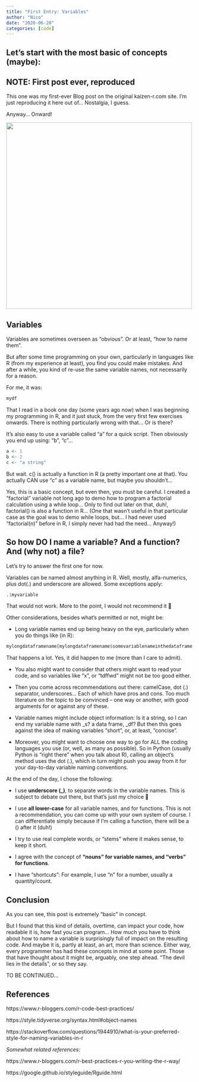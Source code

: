 ```yaml
---
title: "First Entry: Variables"
author: "Nico"
date: "2020-06-20"
categories: [code]
---
```


## Let’s start with the most basic of concepts (maybe):

## NOTE: First post ever, reproduced

This one was my first-ever Blog post on the original kaizen-r.com site. I'm just reproducing it here out of... Nostalgia, I guess.

Anyway... Onward!

![](variable_x2.png){fig-align="center" width="500"}

## Variables

Variables are sometimes overseen as “obvious”. Or at least, “how to name them”.

But after some time programming on your own, particularly in languages like R (from my experience at least), you find you could make mistakes. And after a while, you kind of re-use the same variable names, not necessarily for a reason.

For me, it was:

``` r
mydf
```

That I read in a book one day (some years ago now) when I was beginning my programming in R, and it just stuck, from the very first few exercises onwards. There is nothing particularly wrong with that… Or is there?

It’s also easy to use a variable called “a” for a quick script. Then obviously you end up using: “b”, “c”…

``` r
a <- 1
b <- 2
c <- "a string"
```

But wait. c() is actually a function in R (a pretty important one at that). You actually CAN use “c” as a variable name, but maybe you shouldn’t…

Yes, this is a basic concept, but even then, you must be careful. I created a “factorial” variable not long ago to demo how to program a factorial calculation using a while loop… Only to find out later on that, duh!, factorial() is also a function in R… (One that wasn’t useful in that particular case as the goal was to demo while loops, but… I had never used “factorial(n)” before in R, I simply never had had the need… Anyway!)

## So how DO I name a variable? And a function? And (why not) a file?

Let’s try to answer the first one for now.

Variables can be named almost anything in R. Well, mostly, alfa-numerics, plus dot(.) and underscore are allowed. Some exceptions apply:

``` r
.1myvariable
```

That would not work. More to the point, I would not recommend it 🙂

Other considerations, besides what’s permitted or not, might be:

-   Long variable names end up being heavy on the eye, particularly when you do things like (in R):

``` r
mylongdataframename[mylongdataframename$somevariablenameinthedataframe == 1,]
```

That happens a lot. Yes, it did happen to me (more than I care to admit).

-   You also might want to consider that others might want to read your code, and so variables like “x”, or “tdffwd” might not be too good either.

-   Then you come across recommendations out there: camelCase, dot (.) separator, underscores… Each of which have pros and cons. Too much literature on the topic to be convinced – one way or another, with good arguments for or against any of these.

-   Variable names might include object information: Is it a string, so I can end my variable name with \_s? a data frame, \_df? But then this goes against the idea of making variables “short”, or, at least, “concise”.

-   Moreover, you might want to choose one way to go for ALL the coding languages you use (or, well, as many as possible). So in Python (usually Python is “right there” when you talk about R), calling an object’s method uses the dot (.), which in turn might push you away from it for your day-to-day variable naming conventions.

At the end of the day, I chose the following:

-   I use **underscore (\_)**, to separate words in the variable names. This is subject to debate out there, but that’s just my choice 🙂

-   I use **all lower-case** for all variable names, and for functions. This is not a recommendation, you can come up with your own system of course. I can differentiate simply because if I’m calling a function, there will be a () after it (duh!)

-   I try to use real complete words, or “stems” where it makes sense, to keep it short.

-   I agree with the concept of **“nouns” for variable names, and “verbs” for functions**.

-   I have “shortcuts”: For example, I use “n” for a number, usually a quantity/count.

## Conclusion

As you can see, this post is extremely “basic” in concept. 

But I found that this kind of details, overtime, can impact your code, how readable it is, how fast you can program… How much you have to think about how to name a variable is surprisingly full of impact on the resulting code. And maybe it is, partly at least, an art, more than science. Either way, every programmer has had these concepts in mind at some point. Those that have thought about it might be, arguably, one step ahead. “The devil lies in the details”, or so they say.

TO BE CONTINUED…

## References

https://www.r-bloggers.com/r-code-best-practices/

https://style.tidyverse.org/syntax.html#object-names

https://stackoverflow.com/questions/1944910/what-is-your-preferred-style-for-naming-variables-in-r

*Somewhat related references:*

https://www.r-bloggers.com/r-best-practices-r-you-writing-the-r-way/

https://google.github.io/styleguide/Rguide.html
